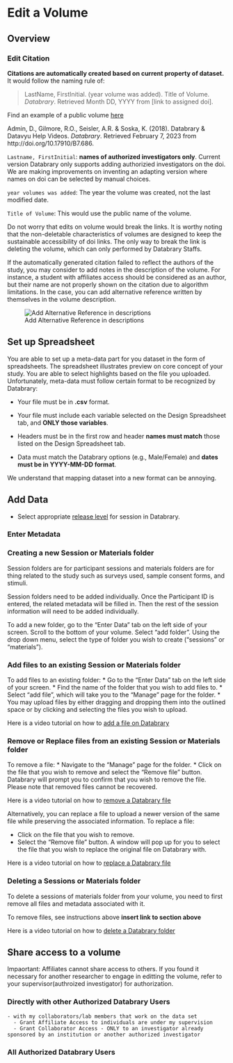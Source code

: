 # Edit a Volume {.unnumbered}

## Overview {-}

### Edit Citation

**Citations are automatically created based on current property of dataset.** It would follow the naming rule of: 

> LastName, FirstInitial. (year volume was added). Title of Volume. *Databrary*. Retrieved Month DD, YYYY from [link to assigned doi].

Find an example of a public volume [here](https://nyu.databrary.org/volume/686)

Admin, D., Gilmore, R.O., Seisler, A.R. & Soska, K. (2018). Databrary & Datavyu Help Videos. *Databrary*. Retrieved February 7, 2023 from http://doi.org/10.17910/B7.686. 

`Lastname, FirstInitial`: **names of authorized investigators only**. Current version Databrary only supports adding authorizied investigators on the doi. We are making improvements on inventing an adapting version where names on doi can be selected by manual choices.

`year volumes was added`: The year the volume was created, not the last modified date. 

`Title of Volume`: This would use the public name of the volume. 

:::{.callout-important}
Do not worry that edits on volume would break the links. It is worthy noting that the non-deletable characteristics of volumes are designed to keep the sustainable accessibility of doi links. The only way to break the link is deleting the volume, which can only performed by Databrary Staffs. 
:::

If the automatically generated citation failed to reflect the authors of the study, you may consider to add notes in the description of the volume. For instance, a student with affiliates access should be considered as an author, but their name are not properly shown on the citation due to algorithm limitations. In the case, you can add alternative reference written by themselves in the volume description. 

![Add Alternative Reference in descriptions](../img/db-add-alternative-reference)


## Set up Spreadsheet {-}

You are able to set up a meta-data part for you dataset in the form of spreadsheets. The spreadsheet illustrates preview on core concept of your study. You are able to select highlights based on the file you uploaded. Unfortunately, meta-data must follow certain format to be recognized by Databrary:

- Your file must be in **.csv** format.

- Your file must include each variable selected on the Design Spreadsheet tab, and **ONLY those variables**.

- Headers must be in the first row and header **names must match** those listed on the Design Spreadsheet tab.

- Data must match the Databrary options (e.g., Male/Female) and **dates must be in YYYY-MM-DD format**.

We understand that mapping dataset into a new format can be annoying. 

## Add Data {-}

- Select appropriate [release level](https://www.databrary.org/resources/guide/investigators/release/release-levels.html) for session in Databrary.

### Enter Metadata {-}

### Creating a new Session or Materials folder {-}

Session folders are for participant sessions and materials folders are for thing related to the study such as surveys used, sample consent forms, and stimuli.

Session folders need to be added individually. Once the Participant ID is entered, the related metadata will be filled in. Then the rest of the session information will need to be added individually.

To add a new folder, go to the "Enter Data" tab on the left side of your screen. Scroll to the bottom of your volume. Select "add folder". Using the drop down menu, select the type of folder you wish to create ("sessions" or "materials"). 

### Add files to an existing Session or Materials folder {-}

To add files to an existing folder:
* Go to the "Enter Data" tab on the left side of your screen. 
* Find the name of the folder that you wish to add files to. 
* Select "add file", which will take you to the "Manage" page for the folder.
* You may upload files by either dragging and dropping them into the outlined space or by clicking and selecting the files you wish to upload.

Here is a video tutorial on how to [add a file on Databrary](https://nyu.databrary.org/volume/686/slot/27588/-?asset=122480)

### Remove or Replace files from an existing Session or Materials folder {-}

To remove a file:
* Navigate to the "Manage" page for the folder. 
* Click on the file that you wish to remove and select the "Remove file" button. Databrary will prompt you to confirm that you wish to remove the file. Please note that removed files cannot be recovered.

Here is a video tutorial on how to [remove a Databrary file](https://nyu.databrary.org/volume/686/slot/67044/-?asset=434274)

Alternatively, you can replace a file to upload a newer version of the same file while preserving the associated information. To replace a file:

* Click on the file that you wish to remove.
* Select the "Remove file" button. A window will pop up for you to select the file that you wish to replace the original file on Databrary with.

Here is a video tutorial on how to [replace a Databrary file](https://nyu.databrary.org/volume/686/slot/67045/-?asset=434276)

### Deleting a Sessions or Materials folder {-}

To delete a sessions of materials folder from your volume, you need to first remove all files and metadata associated with it. 

To remove files, see instructions above **insert link to section above**

Here is a video tutorial on how to [delete a Databrary folder](https://nyu.databrary.org/volume/686/slot/67043/-?asset=434284)

## Share access to a volume {-}

Impaortant: Affiliates cannot share access to others. If you found it necessary for another researcher to engage in editting the volume, refer to your supervisor(authroized investigator) for authorization. 

### Directly with other Authorized Databrary Users {-}

 
    - with my collaborators/lab members that work on the data set
      - Grant Affiliate Access to individuals are under my supervision
      - Grant Collaborator Access - ONLY to an investigator already sponsored by an institution or another authorized investigator  
### All Authorized Databrary Users {-}